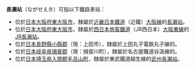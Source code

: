 '''長瀨站'''（ながせえき）可指以下鐵路車站：
* 位於[[日本|日本]][[大阪府|大阪府]][[東大阪市|東大阪市]]，隸屬於[[近畿日本鐵道|近畿日本鐵道]]（近鐵）[[大阪線|大阪線]]的[[長瀨站|長瀨站]]。
* 位於[[日本|日本]][[大阪府|大阪府]][[東大阪市|東大阪市]]，隸屬於[[西日本旅客鐵道|西日本旅客鐵道]]（JR西日本）[[大阪東線|大阪東線]]的[[JR長瀨站|JR長瀨站]]。
* 位於[[日本|日本]][[長野縣|長野縣]][[小縣郡|小縣郡]]{{Translink|ja|丸子町}}（現：上田市），隸屬於上田丸子電鉄丸子線的{{Translink|ja|長瀬駅 (長野県)|長瀨站 (長野縣)|長瀨站}}。
* 位於[[日本|日本]][[岐阜県|岐阜県]][[揖斐郡|揖斐郡]]{{Translink|ja|谷汲村}}（現：揖斐川町），隸屬於名古屋鐵道谷汲線的{{Translink|ja|長瀬駅 (岐阜県)|長瀨站 (岐阜縣)|長瀨站}}。
* 位於[[日本|日本]][[埼玉県|埼玉県]][[入間郡|入間郡]][[毛呂山町|毛呂山町]]，隸屬於東武鐵道越生線的[[武州長瀨站|武州長瀨站]]。

{{disambig|cat=三字車站名消歧義}}